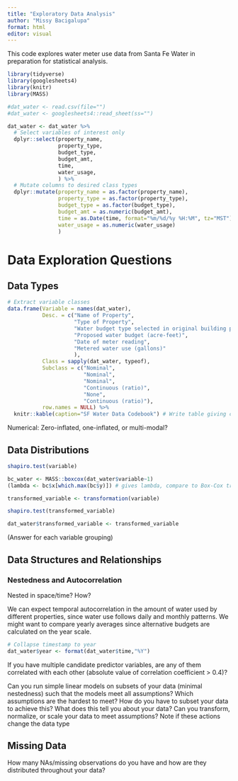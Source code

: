 ```yaml
---
title: "Exploratory Data Analysis"
author: "Missy Bacigalupa"
format: html
editor: visual
---
```


This code explores water meter use data from Santa Fe Water in preparation for statistical analysis.

```r
library(tidyverse)
library(googlesheets4)
library(knitr)
library(MASS)
```

```r
#dat_water <- read.csv(file="")
#dat_water <- googlesheets4::read_sheet(ss="")
```

```r
dat_water <- dat_water %>%
  # Select variables of interest only
  dplyr::select(property_name, 
                property_type,
                budget_type,
                budget_amt,
                time, 
                water_usage,
                ) %>%
  # Mutate columns to desired class types
  dplyr::mutate(property_name = as.factor(property_name),
                property_type = as.factor(property_type),
                budget_type = as.factor(budget_type),
                budget_amt = as.numeric(budget_amt),
                time = as.Date(time, format="%m/%d/%y %H:%M", tz="MST"),
                water_usage = as.numeric(water_usage)
                )
```

# Data Exploration Questions
## Data Types
```r
# Extract variable classes
data.frame(Variable = names(dat_water),
           Desc. = c("Name of Property",
                     "Type of Property",
                     "Water budget type selected in original building proposal",
                     "Proposed water budget (acre-feet)",
                     "Date of meter reading",
                     "Metered water use (gallons)"
                     ),
           Class = sapply(dat_water, typeof),
           Subclass = c("Nominal",
                        "Nominal",
                        "Nominal",
                        "Continuous (ratio)",
                        "None",
                        "Continuous (ratio)"),
           row.names = NULL) %>% 
  knitr::kable(caption="SF Water Data Codebook") # Write table giving classes (caption gives title, format gives a layout type)
```

Numerical: Zero-inflated, one-inflated, or multi-modal?

## Data Distributions

```r
shapiro.test(variable)

bc_water <- MASS::boxcox(dat_water$variable~1)
(lambda <- bc$x[which.max(bc$y)]) # gives lambda, compare to Box-Cox transformation table

transformed_variable <- transformation(variable)

shapiro.test(transformed_variable)

dat_water$transformed_variable <- transformed_variable
```

(Answer for each variable grouping)

## Data Structures and Relationships

### Nestedness and Autocorrelation
Nested in space/time? How?

We can expect temporal autocorrelation in the amount of water used by different properties, since water use follows daily and monthly patterns. We might want to compare yearly averages since alternative budgets are calculated on the year scale.

```r
# Collapse timestamp to year
dat_water$year <- format(dat_water$time,"%Y")
```

If you have multiple candidate predictor variables, are any of them correlated with each other (absolute value of correlation coefficient > 0.4)?

Can you run simple linear models on subsets of your data (minimal nestedness) such that the models meet all assumptions?
Which assumptions are the hardest to meet? How do you have to subset your data to achieve this? What does this tell you about your data?
Can you transform, normalize, or scale your data to meet assumptions?
Note if these actions change the data type

## Missing Data
How many NAs/missing observations do you have and how are they distributed throughout your data?


